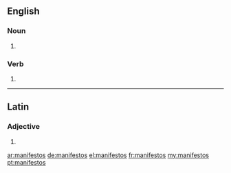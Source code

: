 ==English==

===Noun===
{{head|en|noun plural form}}

# {{plural of|manifesto|lang=en}}

===Verb===
{{head|en|verb form}}

# {{en-third-person singular of|manifesto}}

----

==Latin==

===Adjective===
{{la-adj-form|manifestōs}}

# {{inflection of|manifestus||acc|m|p|lang=la}}

[[ar:manifestos]]
[[de:manifestos]]
[[el:manifestos]]
[[fr:manifestos]]
[[my:manifestos]]
[[pt:manifestos]]